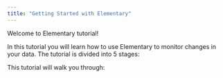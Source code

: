 ```yaml
---
title: "Getting Started with Elementary"
---
```


Welcome to Elementary tutorial!

In this tutorial you will learn how to use Elementary to monitor changes in your data. The tutorial is divided into 5 stages:

This tutorial will walk you through:


<CardGroup cols={1}>
  <Card title="1. Setting up your Tutorial Environment and Sample Data" icon="screwdriver-wrench" iconType="duotone" color="#0285c7" href="../tutorial/setup"> 
  </Card>
  <Card title="2. Installing the Elementary Package" icon="monitor-waveform" iconType="duotone" color="#0285c7" href="../tutorial/installing-elementary>
  </Card>
  <Card title="3. Viewing and Understanding Elementary Artifacts" icon="list-check" iconType="mag" color="#16a34a" href="../tutorial/viewing-elementary-artifacts">
  </Card>
  <Card title="4. Adding Elementary Tests" icon="browser" iconType="duotone" color="#dc2626" href="../tutorial/adding-elementary-tests">
  </Card>
  <Card title="5. Generating and Viewing Reports with the Elementary CLI" icon="browser" iconType="duotone" color="#dc2626" href="../tutorial/adding-elementary-tests">                                                                                                                                      
</CardGroup>

